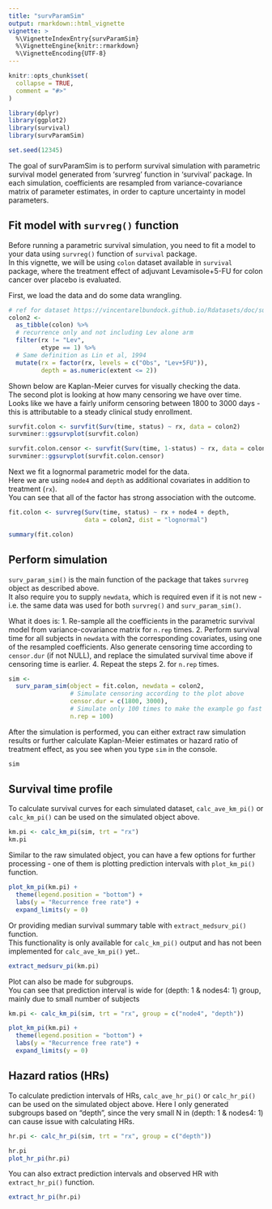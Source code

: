 ```yaml
---
title: "survParamSim"
output: rmarkdown::html_vignette
vignette: >
  %\VignetteIndexEntry{survParamSim}
  %\VignetteEngine{knitr::rmarkdown}
  %\VignetteEncoding{UTF-8}
---
```


```r
knitr::opts_chunk$set(
  collapse = TRUE,
  comment = "#>"
)
```

```r
library(dplyr)
library(ggplot2)
library(survival)
library(survParamSim)

set.seed(12345)
```

The goal of survParamSim is to perform survival simulation with parametric survival model generated from 'survreg' function in 'survival' package. 
In each simulation, coefficients are resampled from variance-covariance matrix of parameter estimates, in order to capture uncertainty in model parameters.

## Fit model with `survreg()` function

Before running a parametric survival simulation, you need to fit a model to your data using `survreg()` function of `survival` package.  
In this vignette, we will be using `colon` dataset available in `survival` package, where the treatment effect of adjuvant Levamisole+5-FU for colon cancer over placebo is evaluated.

First, we load the data and do some data wrangling.

```r
# ref for dataset https://vincentarelbundock.github.io/Rdatasets/doc/survival/colon.html
colon2 <- 
  as_tibble(colon) %>% 
  # recurrence only and not including Lev alone arm
  filter(rx != "Lev",
         etype == 1) %>% 
  # Same definition as Lin et al, 1994
  mutate(rx = factor(rx, levels = c("Obs", "Lev+5FU")),
         depth = as.numeric(extent <= 2))
```

Shown below are Kaplan-Meier curves for visually checking the data.  
The second plot is looking at how many censoring we have over time.  
Looks like we have a fairly uniform censoring between 1800 to 3000 days - this is attributable to a steady clinical study enrollment.

```r
survfit.colon <- survfit(Surv(time, status) ~ rx, data = colon2)
survminer::ggsurvplot(survfit.colon)

survfit.colon.censor <- survfit(Surv(time, 1-status) ~ rx, data = colon2)
survminer::ggsurvplot(survfit.colon.censor)
```


Next we fit a lognormal parametric model for the data.  
Here we are using `node4` and `depth` as additional covariates in addition to treatment (`rx`).  
You can see that all of the factor has strong association with the outcome.

```r
fit.colon <- survreg(Surv(time, status) ~ rx + node4 + depth, 
                     data = colon2, dist = "lognormal")

summary(fit.colon)
```

## Perform simulation

`surv_param_sim()` is the main function of the package that takes `survreg` object as described above.  
It also require you to supply `newdata`, which is required even if it is not new - i.e. the same data was used for both `survreg()` and `surv_param_sim()`.

What it does is:
1. Re-sample all the coefficients in the parametric survival model from variance-covariance matrix for `n.rep` times.
2. Perform survival time for all subjects in `newdata` with the corresponding covariates, using one of the resampled coefficients. Also generate censoring time according to `censor.dur` (if not NULL), and replace the simulated survival time above if censoring time is earlier.
4. Repeat the steps 2. for `n.rep` times.

```r
sim <- 
  surv_param_sim(object = fit.colon, newdata = colon2, 
                 # Simulate censoring according to the plot above
                 censor.dur = c(1800, 3000),
                 # Simulate only 100 times to make the example go fast
                 n.rep = 100)
```

After the simulation is performed, you can either extract raw simulation results or further calculate Kaplan-Meier estimates or hazard ratio of treatment effect, as you see when you type `sim` in the console.

```r
sim
```

## Survival time profile

To calculate survival curves for each simulated dataset, `calc_ave_km_pi()` or
`calc_km_pi()` can be used on the simulated object above.

```r
km.pi <- calc_km_pi(sim, trt = "rx")
km.pi
```

Similar to the raw simulated object, you can have a few options for further 
processing - one of them is plotting prediction intervals with `plot_km_pi()` function.

```r
plot_km_pi(km.pi) +
  theme(legend.position = "bottom") +
  labs(y = "Recurrence free rate") +
  expand_limits(y = 0)
```

Or providing median survival summary table with `extract_medsurv_pi()` function.  
This functionality is only available for `calc_km_pi()` output and has not been
implemented for `calc_ave_km_pi()` yet..

```r
extract_medsurv_pi(km.pi)
```

Plot can also be made for subgroups.  
You can see that prediction interval is wide for (depth: 1 & nodes4: 1) group, mainly due to small number of subjects

```r
km.pi <- calc_km_pi(sim, trt = "rx", group = c("node4", "depth"))

plot_km_pi(km.pi) +
  theme(legend.position = "bottom") +
  labs(y = "Recurrence free rate") +
  expand_limits(y = 0)
```

## Hazard ratios (HRs)

To calculate prediction intervals of HRs, `calc_ave_hr_pi()` or `calc_hr_pi()` can 
be used on the simulated object above.
Here I only generated subgroups based on "depth", since the very small N in (depth: 1 & nodes4: 1) can cause issue with calculating HRs.

```r
hr.pi <- calc_hr_pi(sim, trt = "rx", group = c("depth"))

hr.pi
plot_hr_pi(hr.pi)
```


You can also extract prediction intervals and observed HR with `extract_hr_pi()` function.

```r
extract_hr_pi(hr.pi)
```

